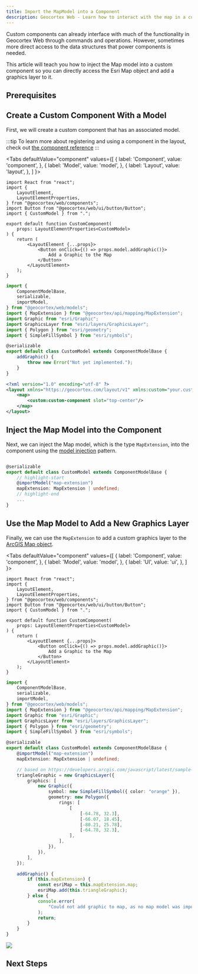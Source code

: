 ```yaml
---
title: Import the MapModel into a Component
description: Geocortex Web - Learn how to interact with the map in a custom component
---
```



Custom components can already interface with much of the functionality in Geocortex Web through commands and operations. However, sometimes more direct access to the data structures that power components is needed.

This article will teach you how to inject the Map model into a custom component so you can directly access the Esri Map object and add a graphics layer to it.

## Prerequisites

<PrereqsCustomCodeSnippet />

## Create a Custom Component With a Model

First, we will create a custom component that has an associated model.

:::tip
To learn more about registering and using a component in the layout, check out [the component reference](sdk-components-reference.mdx)
:::

<Tabs
  defaultValue="component"
  values={[
    { label: 'Component', value: 'component', },
    { label: 'Model', value: 'model', },
    { label: 'Layout', value: 'layout', },
  ]
}>
<TabItem value="component">

```tsx title="src/components/CustomComponent/CustomComponent.tsx"
import React from "react";
import {
    LayoutElement,
    LayoutElementProperties,
} from "@geocortex/web/components";
import Button from "@geocortex/web/ui/button/Button";
import { CustomModel } from ".";

export default function CustomComponent(
    props: LayoutElementProperties<CustomModel>
) {
    return (
        <LayoutElement {...props}>
            <Button onClick={() => props.model.addGraphic()}>
                Add a Graphic to the Map
            </Button>
        </LayoutElement>
    );
}
```

</TabItem>
<TabItem value="model">

```ts title="src/components/CustomComponent/CustomModel.ts"
import {
    ComponentModelBase,
    serializable,
    importModel,
} from "@geocortex/web/models";
import { MapExtension } from "@geocortex/api/mapping/MapExtension";
import Graphic from "esri/Graphic";
import GraphicsLayer from "esri/layers/GraphicsLayer";
import { Polygon } from "esri/geometry";
import { SimpleFillSymbol } from "esri/symbols";

@serializable
export default class CustomModel extends ComponentModelBase {
    addGraphic() {
        throw new Error("Not yet implemented.");
    }
}
```

</TabItem>
<TabItem value="layout">

```xml title="app/layout.xml"
<?xml version="1.0" encoding="utf-8" ?>
<layout xmlns="https://geocortex.com/layout/v1" xmlns:custom="your.custom.namespace">
    <map>
        <custom:custom-component slot="top-center"/>
    </map>
</layout>
```

</TabItem>
</Tabs>

## Inject the Map Model into the Component

Next, we can inject the Map model, which is the type `MapExtension`, into the component using the [model injection](sdk-components-interactions.mdx#interacting-with-components-through-models) pattern.

```ts

@serializable
export default class CustomModel extends ComponentModelBase {
    // highlight-start
    @importModel("map-extension")
    mapExtension: MapExtension | undefined;
    // highlight-end
    ...
}
```

## Use the Map Model to Add a New Graphics Layer

Finally, we can use the `MapExtension` to add a custom graphics layer to the [ArcGIS Map object](https://developers.arcgis.com/javascript/latest/api-reference/esri-Map.html).

<Tabs
  defaultValue="component"
  values={[
    { label: 'Component', value: 'component', },
    { label: 'Model', value: 'model', },
    { label: 'UI', value: 'ui', },
  ]
}>
<TabItem value="component">

```tsx title="src/components/CustomComponent/CustomComponent.tsx"
import React from "react";
import {
    LayoutElement,
    LayoutElementProperties,
} from "@geocortex/web/components";
import Button from "@geocortex/web/ui/button/Button";
import { CustomModel } from ".";

export default function CustomComponent(
    props: LayoutElementProperties<CustomModel>
) {
    return (
        <LayoutElement {...props}>
            <Button onClick={() => props.model.addGraphic()}>
                Add a Graphic to the Map
            </Button>
        </LayoutElement>
    );
}
```

</TabItem>
<TabItem value="model">

```ts title="src/components/CustomComponent/CustomModel.ts"
import {
    ComponentModelBase,
    serializable,
    importModel,
} from "@geocortex/web/models";
import { MapExtension } from "@geocortex/api/mapping/MapExtension";
import Graphic from "esri/Graphic";
import GraphicsLayer from "esri/layers/GraphicsLayer";
import { Polygon } from "esri/geometry";
import { SimpleFillSymbol } from "esri/symbols";

@serializable
export default class CustomModel extends ComponentModelBase {
    @importModel("map-extension")
    mapExtension: MapExtension | undefined;

    // based on https://developers.arcgis.com/javascript/latest/sample-code/sandbox/index.html?sample=intro-graphics
    triangleGraphic = new GraphicsLayer({
        graphics: [
            new Graphic({
                symbol: new SimpleFillSymbol({ color: "orange" }),
                geometry: new Polygon({
                    rings: [
                        [
                            [-64.78, 32.3],
                            [-66.07, 18.45],
                            [-80.21, 25.78],
                            [-64.78, 32.3],
                        ],
                    ],
                }),
            }),
        ],
    });

    addGraphic() {
        if (this.mapExtension) {
            const esriMap = this.mapExtension.map;
            esriMap.add(this.triangleGraphic);
        } else {
            console.error(
                "Could not add graphic to map, as no map model was imported into the 'CustomModel'."
            );
            return;
        }
    }
}
```

</TabItem>
<TabItem value="ui">
<img src={useBaseUrl("img/web-add-graphics-layer-component.png")}/>
</TabItem>
</Tabs>

## Next Steps

<UseCaseContainer>
    <UseCaseCard
        title="Learn more about Component Interactions"
        description="Learn more about how components interact with each other through models and services"
        link="sdk-components-interactions"
    />
    <UseCaseCard
        title="Learn how Components are Bound to Models in the Layout"
        description="Learn how layout structure can be used to bind components to their required models"
        link="configuration-advanced-model-binding"
    />
</UseCaseContainer>
